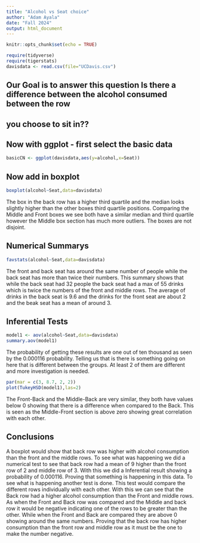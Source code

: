 ```yaml
---
title: "Alcohol vs Seat choice"
author: "Adam Ayala"
date: "Fall 2024"
output: html_document
---
```


```r
knitr::opts_chunk$set(echo = TRUE)
```

```r
require(tidyverse)
require(tigerstats)
davisdata <- read.csv(file="UCDavis.csv")
```
## Our Goal is to answer this question Is there a difference between the alcohol consumed between the row
## you choose to sit in??

## Now with ggplot - first select the basic data

```r
basicCN <- ggplot(davisdata,aes(y=alcohol,x=Seat))
```
## Now add in boxplot

```r
boxplot(alcohol~Seat,data=davisdata)
```

The box in the back row has a higher third quartile and the median looks slightly higher than the other boxes third quartile positions. Comparing the Middle and Front boxes we see both have a similar median and third quartile however the Middle box section has much more outliers. The boxes are not disjoint.


## Numerical Summarys

```r
favstats(alcohol~Seat,data=davisdata)
```

The front and back seat has around the same number of people while the back seat has more than twice their numbers. This summary shows that while the back seat had 32 people the back seat had a max of 55 drinks which is twice the numbers of the front and middle rows. The average of drinks in the back seat is 9.6 and the drinks for the front seat are about 2 and the beak seat has a mean of around 3.


## Inferential Tests
```r
model1 <- aov(alcohol~Seat,data=davisdata)
summary.aov(model1)
```
The probability of getting these results are one out of ten thousand as seen by the 0.000116 probability. Telling us that is there is something going on here that is different between the groups. At least 2 of them are different and more investigation is needed.


```r
par(mar = c(3, 8.7, 2, 2))
plot(TukeyHSD(model1),las=2)
```

The Front-Back and the Middle-Back are very similar, they both have values below 0 showing that there is a difference when compared to the Back. This is seen as the Middle-Front section is above zero showing great correlation with each other.




## Conclusions

A boxplot would show that back row was higher with alcohol consumption than the front and the middle rows. To see what was happening we did a numerical test to see that back row had a mean of 9 higher than the front row of 2 and middle row of 3. With this we did a Inferential result showing a probability of 0.000116. Proving that something is happening in this data. To see what is happening another test is done. This test would compare the different rows individually with each other. With this we can see that the Back row had a higher alcohol consumption than the Front and middle rows. As when the Front and Back row was compared and the Middle and back row it would be negative indicating one of the rows to be greater than the other. While when the Front and Back are compared they are above 0 showing around the same numbers. Proving that the back row has higher consumption than the front row and middle row as it must be the one to make the number negative.
